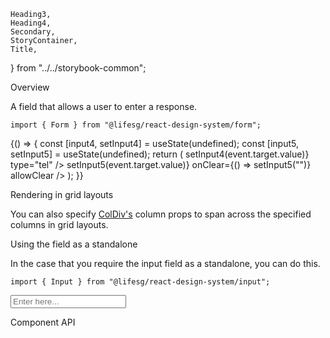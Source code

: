     Heading3,
    Heading4,
    Secondary,
    StoryContainer,
    Title,
} from "../../storybook-common";

<Meta title="Form/Input" component={Form.Input} />

<Title>Form.Input</Title>

<Secondary>Overview</Secondary>

A field that allows a user to enter a response.

```tsx
import { Form } from "@lifesg/react-design-system/form";
```

<Canvas>
    <Story name="Field">
        {() => {
            const [input4, setInput4] = useState(undefined);
            const [input5, setInput5] = useState(undefined);
            return (
                <StoryContainer>
                    <Container>
                        <Form.Input
                            label="This is a input field"
                            placeholder="Enter here..."
                        />
                        <Form.Input
                            label="This is the error state"
                            errorMessage="Input is required"
                            placeholder="Enter here..."
                        />
                        <Form.Input
                            label="This is the disabled state"
                            placeholder="Enter here..."
                            disabled
                        />
                        <Form.Input
                            label="This is the readonly state"
                            placeholder="Enter here..."
                            value="My input value"
                            readOnly
                        />
                        <Form.Input
                            label="This has text spacing properties (works with tel type only)"
                            placeholder="Enter here..."
                            spacing={4}
                            value={input4}
                            onChange={(event) => setInput4(event.target.value)}
                            type="tel"
                        />
                        <Form.Input
                            label="This has clearing enabled"
                            placeholder="Enter here..."
                            value={input5}
                            onChange={(event) => setInput5(event.target.value)}
                            onClear={() => setInput5("")}
                            allowClear
                        />
                    </Container>
                </StoryContainer>
            );
        }}
    </Story>
</Canvas>

<Heading3>Rendering in grid layouts</Heading3>

You can also specify [ColDiv's](/docs/getting-started-layout-column-divs--column-divs)
column props to span across the specified columns in grid layouts.

<Canvas>
    <Story
        name="Rendering in grid layout"
        parameters={{ layout: "fullscreen" }}
    >
        <Layout.Content type="grid" style={{ padding: "2rem" }}>
            <Form.Input label="A shorter form input" mobileCols={[1, 5]} />
            <Form.Input
                label="A longer form input"
                mobileCols={[1, 5]}
                tabletCols={[1, 9]}
            />
        </Layout.Content>
    </Story>
</Canvas>

<Heading3>Using the field as a standalone</Heading3>

In the case that you require the input field as a standalone, you can do this.

```tsx
import { Input } from "@lifesg/react-design-system/input";
```

<Canvas>
    <Story name="Standalone usage">
        <StoryContainer>
            <Container>
                <Input placeholder="Enter here..." />
            </Container>
        </StoryContainer>
    </Story>
</Canvas>

<Secondary>Component API</Secondary>

<PropsTable />
